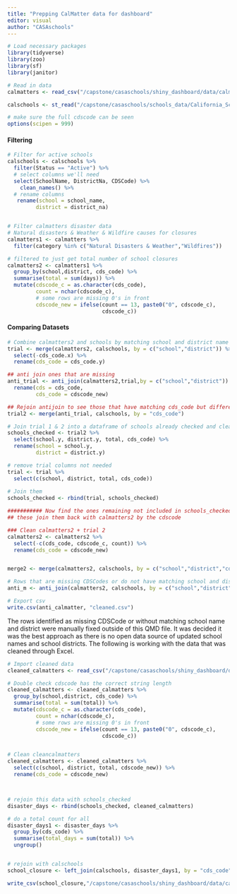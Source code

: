 ```yaml
---
title: "Prepping CalMatter data for dashboard"
editor: visual
author: "CASAschools"
---
```


```r
# Load necessary packages
library(tidyverse)
library(zoo)
library(sf)
library(janitor)
```

```r
# Read in data
calmatters <- read_csv("/capstone/casaschools/shiny_dashboard/data/calmatters/disasterDays.csv")

calschools <- st_read("/capstone/casaschools/schools_data/California_Schools_2022-23/California_Schools_2022-23.shp") %>% st_drop_geometry()

# make sure the full cdscode can be seen
options(scipen = 999)

```

#### Filtering

```r
# Filter for active schools
calschools <- calschools %>% 
  filter(Status == "Active") %>% 
  # select columns we'll need
  select(SchoolName, DistrictNa, CDSCode) %>% 
    clean_names() %>% 
  # rename columns
   rename(school = school_name,
         district = district_na)


# Filter calmatters disaster data
# Natural disasters & Weather & Wildfire causes for closures
calmatters1 <- calmatters %>% 
  filter(category %in% c("Natural Disasters & Weather","Wildfires"))

# filtered to just get total number of school closures 
calmatters2 <- calmatters1 %>% 
  group_by(school,district, cds_code) %>% 
  summarise(total = sum(days)) %>% 
  mutate(cdscode_c = as.character(cds_code),
         count = nchar(cdscode_c),
         # some rows are missing 0's in front
         cdscode_new = ifelse(count == 13, paste0("0", cdscode_c),
                              cdscode_c))

```

#### Comparing Datasets

```r
# Combine calmatters2 and schools by matching school and district name
trial <- merge(calmatters2, calschools, by = c("school","district")) %>% 
  select(-cds_code.x) %>% 
  rename(cds_code = cds_code.y)

## anti join ones that are missing
anti_trial <- anti_join(calmatters2,trial,by = c("school","district")) %>% 
  rename(cds = cds_code,
         cds_code = cdscode_new)

## Rejoin antijoin to see those that have matching cds_code but different names
trial2 <- merge(anti_trial, calschools, by = "cds_code")

# Join trial 1 & 2 into a dataframe of schools already checked and cleaned
schools_checked <- trial2 %>% 
  select(school.y, district.y, total, cds_code) %>% 
  rename(school = school.y,
         district = district.y)

# remove trial columns not needed
trial <- trial %>% 
  select(c(school, district, total, cds_code))
  
# Join them   
schools_checked <- rbind(trial, schools_checked)

########### Now find the ones remaining not included in schools_checked
## these join them back with calmatters2 by the cdscode

### Clean calmatters2 + trial 2
calmatters2 <- calmatters2 %>% 
  select(-c(cds_code, cdscode_c, count)) %>% 
  rename(cds_code = cdscode_new)


merge2 <- merge(calmatters2, calschools, by = c("school","district","cds_code"))

# Rows that are missing CDSCodes or do not have matching school and district names
anti_m <- anti_join(calmatters2, calschools, by = c("school","district","cds_code"))

# Export csv
write.csv(anti_calmatter, "cleaned.csv")
```

The rows identified as missing CDSCode or without matching school name and district were manually fixed outside of this QMD file. It was decided it was the best approach as there is no open data source of updated school names and school districts. The following is working with the data that was cleaned through Excel.

```r
# Import cleaned data
cleaned_calmatters <- read_csv("/capstone/casaschools/shiny_dashboard/data/calmatters/calmatters_clean.csv") %>% select(-"...5")

# Double check cdscode has the correct string length
cleaned_calmatters <- cleaned_calmatters %>% 
  group_by(school,district, cds_code) %>% 
  summarise(total = sum(total)) %>% 
  mutate(cdscode_c = as.character(cds_code),
         count = nchar(cdscode_c),
         # some rows are missing 0's in front
         cdscode_new = ifelse(count == 13, paste0("0", cdscode_c),
                              cdscode_c))


# Clean cleancalmatters
cleaned_calmatters <- cleaned_calmatters %>% 
  select(c(school, district, total, cdscode_new)) %>% 
  rename(cds_code = cdscode_new)



# rejoin this data with schools_checked
disaster_days <- rbind(schools_checked, cleaned_calmatters)

# do a total count for all
disaster_days1 <- disaster_days %>% 
  group_by(cds_code) %>% 
  summarise(total_days = sum(total)) %>% 
  ungroup()


# rejoin with calschools
school_closure <- left_join(calschools, disaster_days1, by = "cds_code")

write_csv(school_closure,"/capstone/casaschools/shiny_dashboard/data/calmatters/school_closure.csv")
```
